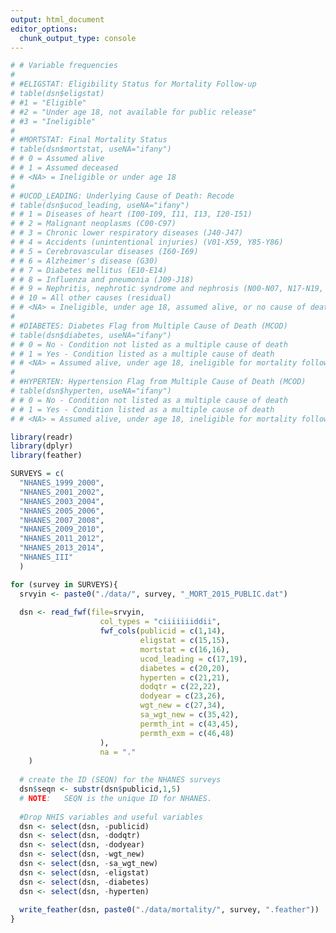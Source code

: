 ```yaml
---
output: html_document
editor_options: 
  chunk_output_type: console
---
```

```r
# # Variable frequencies
# 
# #ELIGSTAT: Eligibility Status for Mortality Follow-up
# table(dsn$eligstat)
# #1 = "Eligible"
# #2 = "Under age 18, not available for public release"
# #3 = "Ineligible"
# 
# #MORTSTAT: Final Mortality Status
# table(dsn$mortstat, useNA="ifany")
# # 0 = Assumed alive
# # 1 = Assumed deceased
# # <NA> = Ineligible or under age 18
# 
# #UCOD_LEADING: Underlying Cause of Death: Recode
# table(dsn$ucod_leading, useNA="ifany")
# # 1 = Diseases of heart (I00-I09, I11, I13, I20-I51)
# # 2 = Malignant neoplasms (C00-C97)
# # 3 = Chronic lower respiratory diseases (J40-J47)
# # 4 = Accidents (unintentional injuries) (V01-X59, Y85-Y86)
# # 5 = Cerebrovascular diseases (I60-I69)
# # 6 = Alzheimer's disease (G30)
# # 7 = Diabetes mellitus (E10-E14)
# # 8 = Influenza and pneumonia (J09-J18)
# # 9 = Nephritis, nephrotic syndrome and nephrosis (N00-N07, N17-N19, N25-N27)
# # 10 = All other causes (residual)
# # <NA> = Ineligible, under age 18, assumed alive, or no cause of death data
# 
# #DIABETES: Diabetes Flag from Multiple Cause of Death (MCOD)
# table(dsn$diabetes, useNA="ifany")
# # 0 = No - Condition not listed as a multiple cause of death
# # 1 = Yes - Condition listed as a multiple cause of death
# # <NA> = Assumed alive, under age 18, ineligible for mortality follow-up, or MCOD not available
# 
# #HYPERTEN: Hypertension Flag from Multiple Cause of Death (MCOD)
# table(dsn$hyperten, useNA="ifany")
# # 0 = No - Condition not listed as a multiple cause of death
# # 1 = Yes - Condition listed as a multiple cause of death
# # <NA> = Assumed alive, under age 18, ineligible for mortality follow-up, or MCOD not available
```
```r
library(readr)
library(dplyr)
library(feather)
```

```r
SURVEYS = c(
  "NHANES_1999_2000", 
  "NHANES_2001_2002", 
  "NHANES_2003_2004", 
  "NHANES_2005_2006", 
  "NHANES_2007_2008", 
  "NHANES_2009_2010",
  "NHANES_2011_2012", 
  "NHANES_2013_2014",
  "NHANES_III"
  )
```


```r
for (survey in SURVEYS){
  srvyin <- paste0("./data/", survey, "_MORT_2015_PUBLIC.dat")
  
  dsn <- read_fwf(file=srvyin,
                    col_types = "ciiiiiiiddii",
                    fwf_cols(publicid = c(1,14),
                             eligstat = c(15,15),
                             mortstat = c(16,16),
                             ucod_leading = c(17,19),
                             diabetes = c(20,20),
                             hyperten = c(21,21),
                             dodqtr = c(22,22),
                             dodyear = c(23,26),
                             wgt_new = c(27,34),
                             sa_wgt_new = c(35,42),
                             permth_int = c(43,45),
                             permth_exm = c(46,48)
                    ),
                    na = "."
    )
  
  # create the ID (SEQN) for the NHANES surveys
  dsn$seqn <- substr(dsn$publicid,1,5)
  # NOTE:   SEQN is the unique ID for NHANES.
  
  #Drop NHIS variables and useful variables
  dsn <- select(dsn, -publicid)
  dsn <- select(dsn, -dodqtr)
  dsn <- select(dsn, -dodyear)
  dsn <- select(dsn, -wgt_new)
  dsn <- select(dsn, -sa_wgt_new)
  dsn <- select(dsn, -eligstat)
  dsn <- select(dsn, -diabetes)
  dsn <- select(dsn, -hyperten)
  
  write_feather(dsn, paste0("./data/mortality/", survey, ".feather"))
}
```
